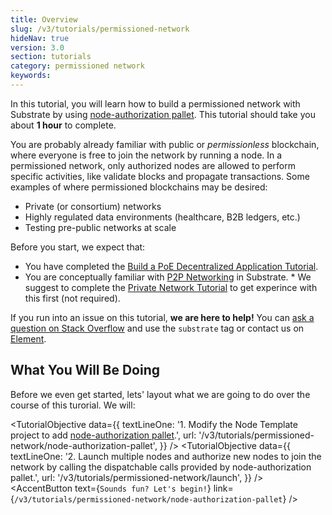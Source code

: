 ```yaml
---
title: Overview
slug: /v3/tutorials/permissioned-network
hideNav: true
version: 3.0 
section: tutorials
category: permissioned network
keywords:
---
```


In this tutorial, you will learn how to build a permissioned network with Substrate by using
[node-authorization pallet](/rustdocs/latest/pallet_node_authorization/index.html).
This tutorial should take you about **1 hour** to complete.

You are probably already familiar with public or _permissionless_ blockchain, where everyone
is free to join the network by running a node. In a permissioned network, only authorized
nodes are allowed to perform specific activities, like validate blocks and propagate
transactions. Some examples of where permissioned blockchains may be desired:

- Private (or consortium) networks
- Highly regulated data environments (healthcare, B2B ledgers, etc.)
- Testing pre-public networks at scale

Before you start, we expect that:

- You have completed the
  [Build a PoE Decentralized Application Tutorial](https://substrate.dev/docs/en/tutorials/build-a-dapp/).
- You are conceptually familiar with
  [P2P Networking](https://wiki.polkadot.network/docs/faq#networking) in Substrate. \* We suggest to complete the [Private Network Tutorial](../private-network)
  to get experince with this first (not required).

If you run into an issue on this tutorial, **we are here to help!** You can [ask a question on Stack Overflow](https://stackoverflow.com/questions/tagged/substrate) and use the `substrate` tag or contact us on
[Element](https://matrix.to/#/#substrate-technical:matrix.org).

## What You Will Be Doing

Before we even get started, lets' layout what we are going to do over the course of this turorial. We will:

<TutorialObjective
  data={{
    textLineOne:
      '1. Modify the Node Template project to add [node-authorization pallet](/rustdocs/latest/pallet_node_authorization/index.html).',
    url: '/v3/tutorials/permissioned-network/node-authorization-pallet',
  }}
/>
<TutorialObjective
  data={{
    textLineOne:
      '2. Launch multiple nodes and authorize new nodes to join the network by calling the dispatchable calls provided by node-authorization pallet.',
    url: '/v3/tutorials/permissioned-network/launch',
  }}
/>
<AccentButton text={`Sounds fun? Let's begin!`} link={`/v3/tutorials/permissioned-network/node-authorization-pallet`} />

